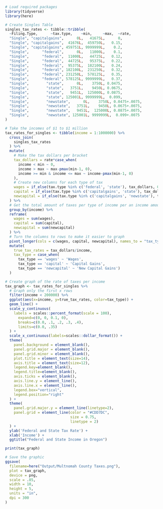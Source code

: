 
```r

# Load required packages
library(tidyverse)
library(here)

# Create Singles Table
singles_tax_rates <- tibble::tribble(
  ~Filing.Type,      ~tax.type,    ~min,     ~max,  ~rate,
  "Single", "capitalgains",      0L,   41675L,      0,
  "Single", "capitalgains",  41676L,  459750L,   0.15,
  "Single", "capitalgains", 459751L, 9999999L,    0.2,
  "Single",      "federal",      0L,   11000L,    0.1,
  "Single",      "federal",  11000L,   44725L,   0.12,
  "Single",      "federal",  44725L,   95375L,   0.22,
  "Single",      "federal",  95375L,  182100L,   0.24,
  "Single",      "federal", 182100L,  231250L,   0.32,
  "Single",      "federal", 231250L,  578125L,   0.35,
  "Single",      "federal", 578125L, 9999999L,   0.37,
  "Single",        "state",      0L,    3750L, 0.0475,
  "Single",        "state",   3751L,    9450L, 0.0675,
  "Single",        "state",   9451L,  125000L, 0.0875,
  "Single",        "state", 125001L, 9999999L,  0.099,
  "Single",        "newstate",      0L,    3750L, 0.0475+.0075,
  "Single",        "newstate",   3751L,    9450L, 0.0675+.0075,
  "Single",        "newstate",   9451L,  125000L, 0.0875+.0075,
  "Single",        "newstate", 125001L, 9999999L,  0.099+.0075
)

# Take the incomes of $1 to $1 million
tax_rates_for_singles <- tibble(income = 1:1000000) %>%
  cross_join(
    singles_tax_rates
  ) %>%
  mutate(
    # Make the tax dollars per bracket
    tax_dollars = rate*case_when(
      income < min ~ 0,
      income > max ~ max-pmax(min-1, 0),
      income >= min & income <= max ~ income-pmax(min-1, 0)
    ),
    # Create new columns for each type of tax
    wages = if_else(tax.type %in% c('federal', 'state'), tax_dollars, 0),
    capital = if_else(tax.type %in% c('capitalgains', 'state'), tax_dollars, 0),
    newcapital = if_else(tax.type %in% c('capitalgains', 'newstate'), tax_dollars, 0)
  ) %>%
  # Get the total amount of taxes per type of income per an income amount
  group_by(income) %>%
  reframe(
    wages = sum(wages),
    capital = sum(capital),
    newcapital = sum(newcapital)
  ) %>%
  # Turn the columns to rows to make it easier to graph
  pivot_longer(cols = c(wages, capital, newcapital), names_to = "tax_type", values_to = "tax_dollars") %>%
  mutate(
    true_tax_rates = tax_dollars/income,
    tax_type = case_when(
      tax_type == 'wages' ~ 'Wages',
      tax_type == 'capital' ~ 'Capital Gains',
      tax_type == 'newcapital' ~ 'New Capital Gains')
  )

# Create graph of the rate of taxes per income
tax_graph <- tax_rates_for_singles %>%
  # Graph only the first x rows
  filter(income < 200000) %>%
  ggplot(aes(x=income, y=true_tax_rates, color=tax_type)) +
  geom_line() +
  scale_y_continuous(
    labels = scales::percent_format(scale = 100),
      expand=c(0, 0, 0.1, 0),
      breaks=c(0.0, .1, .2, .3, .4),
      limits=c(0.0, .35)
  ) +
  scale_x_continuous(labels=scales::dollar_format()) +
  theme(
    panel.background = element_blank(),
    panel.grid.major = element_blank(),
    panel.grid.minor = element_blank(),
    plot.title = element_text(size=14),
    axis.title = element_text(size=12),
    legend.key=element_blank(),
    legend.title=element_blank(),
    axis.ticks = element_blank(),
    axis.line.y = element_line(),
    axis.line.x = element_line(),
    legend.box="vertical",
    legend.position="right"
  ) +
  theme(
    panel.grid.major.y = element_line(linetype=2),
    panel.grid = element_line(color = "#CDD7DC",
                              size = 0.75,
                              linetype = 2)
  ) +
  ylab('Federal and State Tax Rate') +
  xlab('Income') +
  ggtitle("Federal and State Income in Oregon")

print(tax_graph)

# Save the graphic
ggsave(
  filename=here("Output/Multnomah County Taxes.png"),
  plot = tax_graph,
  device = png,
  scale = .85,
  width = 10,
  height = 5,
  units = "in",
  dpi = 300
)

```

